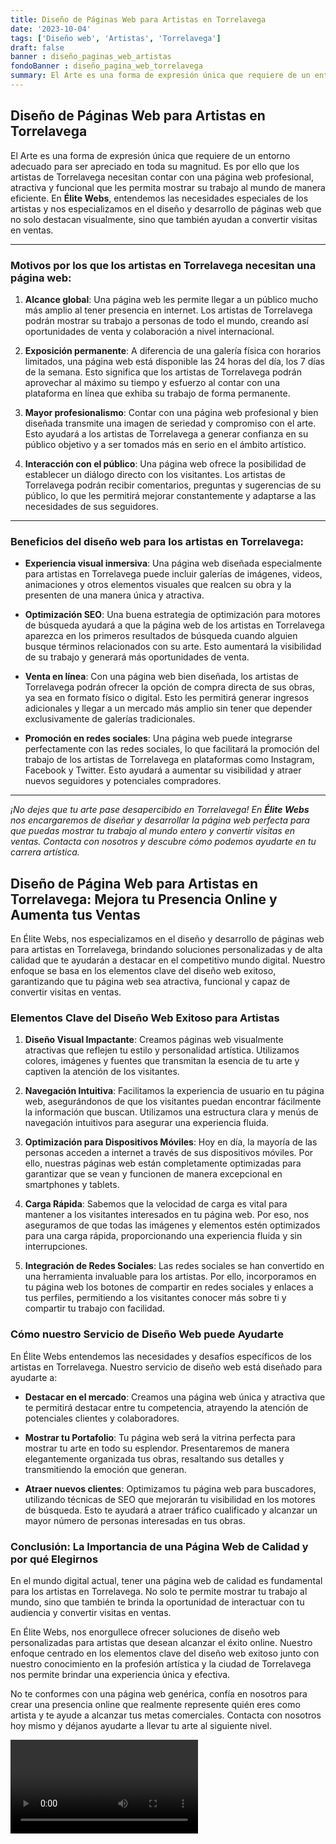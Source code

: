 ```yaml
---
title: Diseño de Páginas Web para Artistas en Torrelavega
date: '2023-10-04'
tags: ['Diseño web', 'Artistas', 'Torrelavega']
draft: false
banner : diseño_paginas_web_artistas
fondoBanner : diseño_pagina_web_torrelavega
summary: El Arte es una forma de expresión única que requiere de un entorno adecuado para ser apreciado en toda su magnitud. Es por ello que los artistas de Torrelavega necesitan contar con una página web profesional, atractiva y funcional que les permita mostrar su trabajo al mundo de manera eficiente. En Élite Webs, entendemos las necesidades especiales de los artistas y nos especializamos en el diseño y desarrollo de páginas web que no solo destacan visualmente, sino que también ayudan a convertir visitas en ventas.
---
```


## Diseño de Páginas Web para Artistas en Torrelavega

El Arte es una forma de expresión única que requiere de un entorno adecuado para ser apreciado en toda su magnitud. Es por ello que los artistas de Torrelavega necesitan contar con una página web profesional, atractiva y funcional que les permita mostrar su trabajo al mundo de manera eficiente. En **Élite Webs**, entendemos las necesidades especiales de los artistas y nos especializamos en el diseño y desarrollo de páginas web que no solo destacan visualmente, sino que también ayudan a convertir visitas en ventas.

---

### Motivos por los que los artistas en Torrelavega necesitan una página web:

1. **Alcance global**: Una página web les permite llegar a un público mucho más amplio al tener presencia en internet. Los artistas de Torrelavega podrán mostrar su trabajo a personas de todo el mundo, creando así oportunidades de venta y colaboración a nivel internacional.

2. **Exposición permanente**: A diferencia de una galería física con horarios limitados, una página web está disponible las 24 horas del día, los 7 días de la semana. Esto significa que los artistas de Torrelavega podrán aprovechar al máximo su tiempo y esfuerzo al contar con una plataforma en línea que exhiba su trabajo de forma permanente.

3. **Mayor profesionalismo**: Contar con una página web profesional y bien diseñada transmite una imagen de seriedad y compromiso con el arte. Esto ayudará a los artistas de Torrelavega a generar confianza en su público objetivo y a ser tomados más en serio en el ámbito artístico.

4. **Interacción con el público**: Una página web ofrece la posibilidad de establecer un diálogo directo con los visitantes. Los artistas de Torrelavega podrán recibir comentarios, preguntas y sugerencias de su público, lo que les permitirá mejorar constantemente y adaptarse a las necesidades de sus seguidores.

---

### Beneficios del diseño web para los artistas en Torrelavega:

- **Experiencia visual inmersiva**: Una página web diseñada especialmente para artistas en Torrelavega puede incluir galerías de imágenes, videos, animaciones y otros elementos visuales que realcen su obra y la presenten de una manera única y atractiva.

- **Optimización SEO**: Una buena estrategia de optimización para motores de búsqueda ayudará a que la página web de los artistas en Torrelavega aparezca en los primeros resultados de búsqueda cuando alguien busque términos relacionados con su arte. Esto aumentará la visibilidad de su trabajo y generará más oportunidades de venta.

- **Venta en línea**: Con una página web bien diseñada, los artistas de Torrelavega podrán ofrecer la opción de compra directa de sus obras, ya sea en formato físico o digital. Esto les permitirá generar ingresos adicionales y llegar a un mercado más amplio sin tener que depender exclusivamente de galerías tradicionales.

- **Promoción en redes sociales**: Una página web puede integrarse perfectamente con las redes sociales, lo que facilitará la promoción del trabajo de los artistas de Torrelavega en plataformas como Instagram, Facebook y Twitter. Esto ayudará a aumentar su visibilidad y atraer nuevos seguidores y potenciales compradores.

---

*¡No dejes que tu arte pase desapercibido en Torrelavega! En **Élite Webs** nos encargaremos de diseñar y desarrollar la página web perfecta para que puedas mostrar tu trabajo al mundo entero y convertir visitas en ventas. Contacta con nosotros y descubre cómo podemos ayudarte en tu carrera artística.*

<GifSeo />

<Cta />

## Diseño de Página Web para Artistas en Torrelavega: Mejora tu Presencia Online y Aumenta tus Ventas

En Élite Webs, nos especializamos en el diseño y desarrollo de páginas web para artistas en Torrelavega, brindando soluciones personalizadas y de alta calidad que te ayudarán a destacar en el competitivo mundo digital. Nuestro enfoque se basa en los elementos clave del diseño web exitoso, garantizando que tu página web sea atractiva, funcional y capaz de convertir visitas en ventas.

### Elementos Clave del Diseño Web Exitoso para Artistas

1. **Diseño Visual Impactante**: Creamos páginas web visualmente atractivas que reflejen tu estilo y personalidad artística. Utilizamos colores, imágenes y fuentes que transmitan la esencia de tu arte y captiven la atención de los visitantes.

2. **Navegación Intuitiva**: Facilitamos la experiencia de usuario en tu página web, asegurándonos de que los visitantes puedan encontrar fácilmente la información que buscan. Utilizamos una estructura clara y menús de navegación intuitivos para asegurar una experiencia fluida.

3. **Optimización para Dispositivos Móviles**: Hoy en día, la mayoría de las personas acceden a internet a través de sus dispositivos móviles. Por ello, nuestras páginas web están completamente optimizadas para garantizar que se vean y funcionen de manera excepcional en smartphones y tablets.

4. **Carga Rápida**: Sabemos que la velocidad de carga es vital para mantener a los visitantes interesados en tu página web. Por eso, nos aseguramos de que todas las imágenes y elementos estén optimizados para una carga rápida, proporcionando una experiencia fluida y sin interrupciones.

5. **Integración de Redes Sociales**: Las redes sociales se han convertido en una herramienta invaluable para los artistas. Por ello, incorporamos en tu página web los botones de compartir en redes sociales y enlaces a tus perfiles, permitiendo a los visitantes conocer más sobre ti y compartir tu trabajo con facilidad.

### Cómo nuestro Servicio de Diseño Web puede Ayudarte

En Élite Webs entendemos las necesidades y desafíos específicos de los artistas en Torrelavega. Nuestro servicio de diseño web está diseñado para ayudarte a:

- **Destacar en el mercado**: Creamos una página web única y atractiva que te permitirá destacar entre tu competencia, atrayendo la atención de potenciales clientes y colaboradores.

- **Mostrar tu Portafolio**: Tu página web será la vitrina perfecta para mostrar tu arte en todo su esplendor. Presentaremos de manera elegantemente organizada tus obras, resaltando sus detalles y transmitiendo la emoción que generan.

- **Atraer nuevos clientes**: Optimizamos tu página web para buscadores, utilizando técnicas de SEO que mejorarán tu visibilidad en los motores de búsqueda. Esto te ayudará a atraer tráfico cualificado y alcanzar un mayor número de personas interesadas en tus obras.

### Conclusión: La Importancia de una Página Web de Calidad y por qué Elegirnos

En el mundo digital actual, tener una página web de calidad es fundamental para los artistas en Torrelavega. No solo te permite mostrar tu trabajo al mundo, sino que también te brinda la oportunidad de interactuar con tu audiencia y convertir visitas en ventas.

En Élite Webs, nos enorgullece ofrecer soluciones de diseño web personalizadas para artistas que desean alcanzar el éxito online. Nuestro enfoque centrado en los elementos clave del diseño web exitoso junto con nuestro conocimiento en la profesión artística y la ciudad de Torrelavega nos permite brindar una experiencia única y efectiva.

No te conformes con una página web genérica, confía en nosotros para crear una presencia online que realmente represente quién eres como artista y te ayude a alcanzar tus metas comerciales. Contacta con nosotros hoy mismo y déjanos ayudarte a llevar tu arte al siguiente nivel.

<Video />

<CtaBot job='Artistas' city='Torrelavega'/>

<Gmaps query='Torrelavega+españa+maps' />